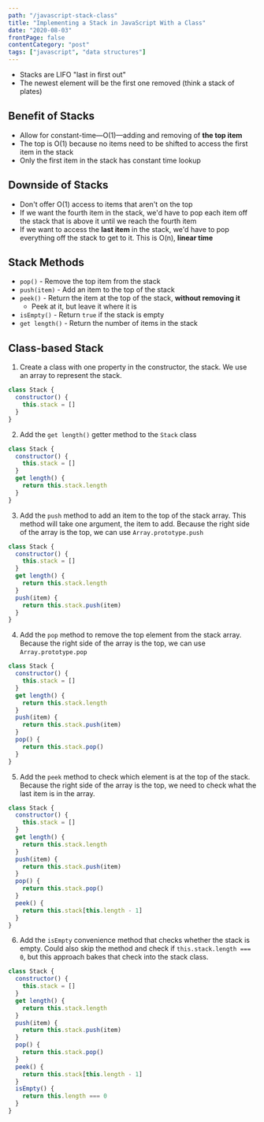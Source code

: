 ```yaml
---
path: "/javascript-stack-class"
title: "Implementing a Stack in JavaScript With a Class"
date: "2020-08-03"
frontPage: false
contentCategory: "post"
tags: ["javascript", "data structures"]
---
```


- Stacks are LIFO "last in first out"
- The newest element will be the first one removed (think a stack of plates)

## Benefit of Stacks

- Allow for constant-time&mdash;O(1)&mdash;adding and removing of **the top item**
- The top is O(1) because no items need to be shifted to access the first item in the stack
- Only the first item in the stack has constant time lookup

## Downside of Stacks

- Don't offer O(1) access to items that aren't on the top
- If we want the fourth item in the stack, we'd have to pop each item off the stack that is above it until we reach the fourth item
- If we want to access the **last item** in the stack, we'd have to pop everything off the stack to get to it. This is O(n), **linear time**

## Stack Methods

- `pop()` - Remove the top item from the stack
- `push(item)` - Add an item to the top of the stack
- `peek()` - Return the item at the top of the stack, **without removing it**
  - Peek at it, but leave it where it is
- `isEmpty()` - Return `true` if the stack is empty
- `get length()` - Return the number of items in the stack

## Class-based Stack

1. Create a class with one property in the constructor, the stack. We use an array to represent the stack.

```js
class Stack {
  constructor() {
    this.stack = []
  }
}
```

2. Add the `get length()` getter method to the `Stack` class

```js
class Stack {
  constructor() {
    this.stack = []
  }
  get length() {
    return this.stack.length
  }
}
```

3. Add the `push` method to add an item to the top of the stack array. This method will take one argument, the item to add. Because the right side of the array is the top, we can use `Array.prototype.push`

```js
class Stack {
  constructor() {
    this.stack = []
  }
  get length() {
    return this.stack.length
  }
  push(item) {
    return this.stack.push(item)
  }
}
```

4. Add the `pop` method to remove the top element from the stack array. Because the right side of the array is the top, we can use `Array.prototype.pop`

```js
class Stack {
  constructor() {
    this.stack = []
  }
  get length() {
    return this.stack.length
  }
  push(item) {
    return this.stack.push(item)
  }
  pop() {
    return this.stack.pop()
  }
}
```

5. Add the `peek` method to check which element is at the top of the stack. Because the right side of the array is the top, we need to check what the last item is in the array.

```js
class Stack {
  constructor() {
    this.stack = []
  }
  get length() {
    return this.stack.length
  }
  push(item) {
    return this.stack.push(item)
  }
  pop() {
    return this.stack.pop()
  }
  peek() {
    return this.stack[this.length - 1]
  }
}
```

6. Add the `isEmpty` convenience method that checks whether the stack is empty. Could also skip the method and check if `this.stack.length === 0`, but this approach bakes that check into the stack class.

```js
class Stack {
  constructor() {
    this.stack = []
  }
  get length() {
    return this.stack.length
  }
  push(item) {
    return this.stack.push(item)
  }
  pop() {
    return this.stack.pop()
  }
  peek() {
    return this.stack[this.length - 1]
  }
  isEmpty() {
    return this.length === 0
  }
}
```
